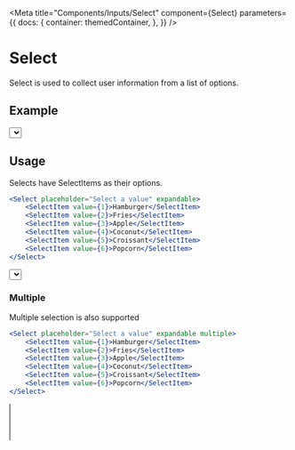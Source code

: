 
<Meta
    title="Components/Inputs/Select"
    component={Select}
    parameters={{
        docs: {
            container: themedContainer,
        },
    }}
/>

# Select

Select is used to collect user information from a list of options.

## Example

<Canvas>
    <Select placeholder="Select a value" name="select" expandable>
        <SelectItem value={1}>Hamburger</SelectItem>
        <SelectItem value={2}>Fries</SelectItem>
        <SelectItem value={3}>Apple</SelectItem>
        <SelectItem value={4}>Coconut</SelectItem>
        <SelectItem value={5}>Croissant</SelectItem>
        <SelectItem value={6}>Popcorn</SelectItem>
    </Select>
</Canvas>

## Usage

Selects have SelectItems as their options.

```jsx
<Select placeholder="Select a value" expandable>
    <SelectItem value={1}>Hamburger</SelectItem>
    <SelectItem value={2}>Fries</SelectItem>
    <SelectItem value={3}>Apple</SelectItem>
    <SelectItem value={4}>Coconut</SelectItem>
    <SelectItem value={5}>Croissant</SelectItem>
    <SelectItem value={6}>Popcorn</SelectItem>
</Select>
```

<Canvas>
    <Select placeholder="Select a value" expandable>
        <SelectItem value={1}>Hamburger</SelectItem>
        <SelectItem value={2}>Fries</SelectItem>
        <SelectItem value={3}>Apple</SelectItem>
        <SelectItem value={4}>Coconut</SelectItem>
        <SelectItem value={5}>Croissant</SelectItem>
        <SelectItem value={6}>Popcorn</SelectItem>
    </Select>
</Canvas>

### Multiple

Multiple selection is also supported

```jsx
<Select placeholder="Select a value" expandable multiple>
    <SelectItem value={1}>Hamburger</SelectItem>
    <SelectItem value={2}>Fries</SelectItem>
    <SelectItem value={3}>Apple</SelectItem>
    <SelectItem value={4}>Coconut</SelectItem>
    <SelectItem value={5}>Croissant</SelectItem>
    <SelectItem value={6}>Popcorn</SelectItem>
</Select>
```

<Canvas>
    <Select placeholder="Select a value" expandable multiple>
        <SelectItem value={1}>Hamburger</SelectItem>
        <SelectItem value={2}>Fries</SelectItem>
        <SelectItem value={3}>Apple</SelectItem>
        <SelectItem value={4}>Coconut</SelectItem>
        <SelectItem value={5}>Croissant</SelectItem>
        <SelectItem value={6}>Popcorn</SelectItem>
    </Select>
</Canvas>
